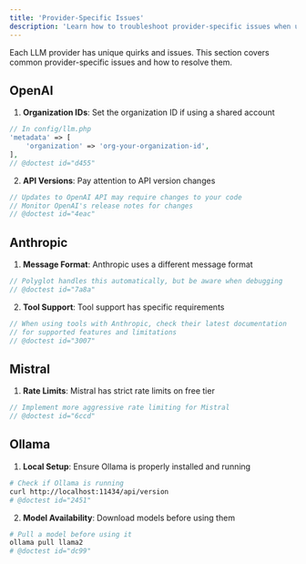 ```yaml
---
title: 'Provider-Specific Issues'
description: 'Learn how to troubleshoot provider-specific issues when using Polyglot.'
---
```


Each LLM provider has unique quirks and issues. This section covers common provider-specific issues and how to resolve them.


## OpenAI

1. **Organization IDs**: Set the organization ID if using a shared account
```php
// In config/llm.php
'metadata' => [
    'organization' => 'org-your-organization-id',
],
// @doctest id="d455"
```

2. **API Versions**: Pay attention to API version changes
```php
// Updates to OpenAI API may require changes to your code
// Monitor OpenAI's release notes for changes
// @doctest id="4eac"
```

## Anthropic

1. **Message Format**: Anthropic uses a different message format
```php
// Polyglot handles this automatically, but be aware when debugging
// @doctest id="7a8a"
```

2. **Tool Support**: Tool support has specific requirements
```php
// When using tools with Anthropic, check their latest documentation
// for supported features and limitations
// @doctest id="3007"
```

## Mistral

1. **Rate Limits**: Mistral has strict rate limits on free tier
```php
// Implement more aggressive rate limiting for Mistral
// @doctest id="6ccd"
```


## Ollama

1. **Local Setup**: Ensure Ollama is properly installed and running
```bash
# Check if Ollama is running
curl http://localhost:11434/api/version
# @doctest id="2451"
```

2. **Model Availability**: Download models before using them
```bash
# Pull a model before using it
ollama pull llama2
# @doctest id="dc99"
```
